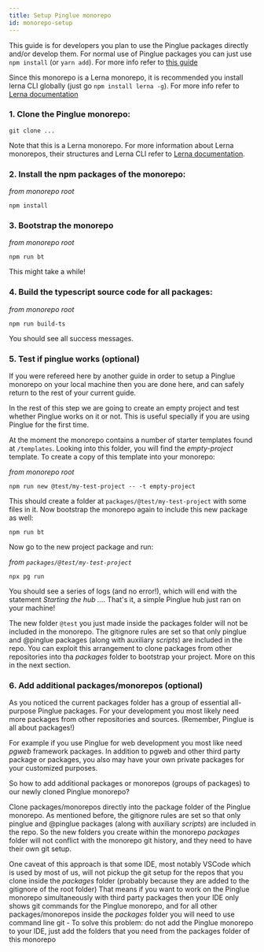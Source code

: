 ```yaml
---
title: Setup Pinglue monorepo
id: monorepo-setup
---
```


<Note>This guide is for developers you plan to use the Pinglue packages directly and/or develop them. For normal use of Pinglue packages you can just use `npm install` (or `yarn add`). For more info refer to [this guide](id:normal-installation) </Note>

<Tip> Since this monorepo is a Lerna monorepo, it is recommended you install lerna CLI globally (just go `npm install lerna -g`). For more info refer to [Lerna documentation](https://github.com/lerna/lerna) </Tip>



### 1. Clone the Pinglue monorepo:

```shell
git clone ...
```

Note that this is a Lerna monorepo. For more information about Lerna monorepos, their structures and Lerna CLI refer to [Lerna documentation](https://github.com/lerna/lerna).


### 2. Install the npm packages of the monorepo:

*from monorepo root*
```shell
npm install
```


### 3. Bootstrap the monorepo

*from monorepo root*
```shell
npm run bt
```

<Warn> This might take a while! </Warn>


### 4. Build the typescript source code for all packages:

*from monorepo root*
```
npm run build-ts
```

You should see all success messages.


### 5. Test if pinglue works (optional)

If you were refereed here by another guide in order to setup a Pinglue monorepo on your local machine then you are done here, and can safely return to the rest of your current guide.

In the rest of this step we are going to create an empty project and test whether Pinglue works on it or not. This is useful specially if you are using Pinglue for the first time. 

At the moment the monorepo contains a number of starter templates found at `/templates`. Looking into this folder, you will find the *empty-project* template. To create a copy of this template into your monorepo:

*from monorepo root*
```
npm run new @test/my-test-project -- -t empty-project
```

This should create a folder at `packages/@test/my-test-project` with some files in it. Now bootstrap the monorepo again to include this new package as well:

```
npm run bt
```

Now go to the new project package and run:

*from `packages/@test/my-test-project`*
```
npx pg run 
```
 
You should see a series of logs (and no error!), which will end with the statement *Starting the hub ...*. That's it, a simple Pinglue hub just ran on your machine!

<Tip>The new folder `@test` you just made inside the packages folder will not be included in the monorepo. The gitignore rules are set so that only pinglue and @pinglue packages (along with auxiliary *scripts*) are included in the repo. You can exploit this arrangement to clone packages from other repositories into tha *packages* folder to bootstrap your project. More on this in the next section.  </Tip>

### 6. Add additional packages/monorepos (optional)

As you noticed the current packages folder has a group of essential all-purpose Pinglue packages. For your development you most likely need more packages from other repositories and sources. (Remember, Pinglue is all about packages!) 

For example if you use Pinglue for web development you most like need *pgweb* framework packages. In addition to pgweb and other third party package or packages, you also may have your own private packages for your customized purposes. 

So how to add additional packages or monorepos (groups of packages) to our newly cloned Pinglue monorepo? 

Clone packages/monorepos directly into the package folder of the Pinglue monorepo. As mentioned before, the gitignore rules are set so that only pinglue and @pinglue packages (along with auxiliary *scripts*) are included in the repo. So the new folders you create within the monorepo *packages* folder will not conflict with the monorepo git history, and they need to have their own git setup.

<Warn>One caveat of this approach is that some IDE, most notably VSCode which is used by most of us, will not pickup the git setup for the repos that you clone inside the *packages* folder (probably because they are added to the gitignore of the root folder) That means if you want to work on the Pinglue monorepo simultaneously with third party packages then your IDE only shows git commands for the Pinglue monorepo, and for all other packages/monorepos inside the *packages* folder you will need to use command line git - To solve this problem: do not add the Pinglue monorepo to your IDE, just add the folders that you need from the packages folder of this monorepo</Warn>

